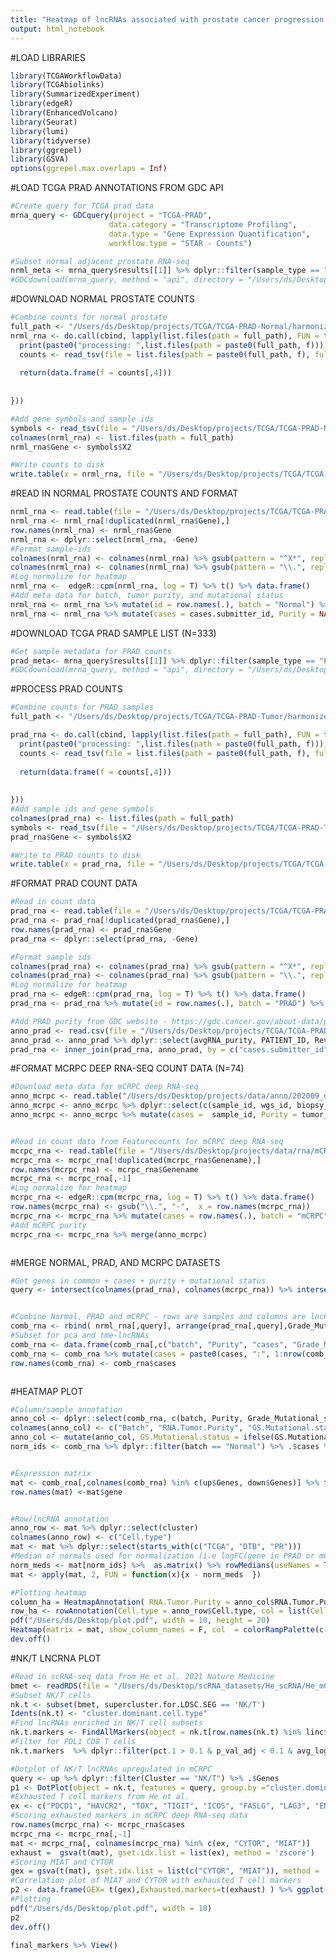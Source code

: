 ```yaml
---
title: "Heatmap of lncRNAs associated with prostate cancer progression - Figure 3"
output: html_notebook
---
```


#LOAD LIBRARIES
```r


library(TCGAWorkflowData)
library(TCGAbiolinks)
library(SummarizedExperiment)
library(edgeR)
library(EnhancedVolcano)
library(Seurat)
library(lumi)
library(tidyverse)
library(ggrepel)
library(GSVA)
options(ggrepel.max.overlaps = Inf)

```


#LOAD TCGA PRAD ANNOTATIONS FROM GDC API
```r
#Create query for TCGA prad data
mrna_query <- GDCquery(project = "TCGA-PRAD",
                      data.category = "Transcriptome Profiling",
                      data.type = "Gene Expression Quantification",
                      workflow.type = "STAR - Counts")

#Subset normal adjacent prostate RNA-seq
nrml_meta <- mrna_query$results[[1]] %>% dplyr::filter(sample_type == "Solid Tissue Normal")
#GDCdownload(mrna_query, method = "api", directory = "/Users/ds/Desktop")
```



#DOWNLOAD NORMAL PROSTATE COUNTS   
```r
#Combine counts for normal prostate
full_path <- "/Users/ds/Desktop/projects/TCGA/TCGA-PRAD-Normal/harmonized/Transcriptome_Profiling/Gene_Expression_Quantification/"
nrml_rna <- do.call(cbind, lapply(list.files(path = full_path), FUN = function(f){
  print(paste0("processing: ",list.files(path = paste0(full_path, f))))
  counts <- read_tsv(file = list.files(path = paste0(full_path, f), full.names = T), skip = 6, col_names = F )
  
  return(data.frame(f = counts[,4]))
  
  
}))

#Add gene symbols and sample ids
symbols <- read_tsv(file = "/Users/ds/Desktop/projects/TCGA/TCGA-PRAD-Normal/harmonized/Transcriptome_Profiling/Gene_Expression_Quantification/0427d696-a33d-4005-ac1d-c5363754226e/b1becd71-bbed-4a0f-af9c-94b9b2af928b.rna_seq.augmented_star_gene_counts.tsv", skip = 6, col_names = F)[,2]
colnames(nrml_rna) <- list.files(path = full_path)
nrml_rna$Gene <- symbols$X2

#Write counts to disk
write.table(x = nrml_rna, file = "/Users/ds/Desktop/projects/TCGA/TCGA-PRAD-Normal/normal_rna_counts.txt", quote = F, sep = "\t", row.names = F, col.names = T)
```



#READ IN NORMAL PROSTATE COUNTS AND FORMAT
```r
nrml_rna <- read.table(file = "/Users/ds/Desktop/projects/TCGA/TCGA-PRAD-Normal/normal_rna_counts.txt", header = T)
nrml_rna <- nrml_rna[!duplicated(nrml_rna$Gene),]
row.names(nrml_rna) <- nrml_rna$Gene 
nrml_rna <- dplyr::select(nrml_rna, -Gene)
#Format sample-ids
colnames(nrml_rna) <- colnames(nrml_rna) %>% gsub(pattern = "^X*", replacement = "")
colnames(nrml_rna) <- colnames(nrml_rna) %>% gsub(pattern = "\\.", replacement = "-")
#Log normalize for heatmap
nrml_rna <-  edgeR::cpm(nrml_rna, log = T) %>% t() %>% data.frame()
#Add meta data for batch, tumor purity, and mutational status
nrml_rna <- nrml_rna %>% mutate(id = row.names(.), batch = "Normal") %>% merge(dplyr::select(nrml_meta , c(id, cases.submitter_id) ))
nrml_rna <- nrml_rna %>% mutate(cases = cases.submitter_id, Purity = NA, Grade_Mutational_status =NA)
```



#DOWNLOAD TCGA PRAD SAMPLE LIST (N=333)
```r
#Get sample metadata for PRAD counts
prad_meta<- mrna_query$results[[1]] %>% dplyr::filter(sample_type == "Primary Tumor")
#GDCdownload(mrna_query, method = "api", directory = "/Users/ds/Desktop")
```



#PROCESS PRAD COUNTS
```r
#Combine counts for PRAD samples
full_path <- "/Users/ds/Desktop/projects/TCGA/TCGA-PRAD-Tumor/harmonized/Transcriptome_Profiling/Gene_Expression_Quantification/"

prad_rna <- do.call(cbind, lapply(list.files(path = full_path), FUN = function(f){
  print(paste0("processing: ",list.files(path = paste0(full_path, f))))
  counts <- read_tsv(file = list.files(path = paste0(full_path, f), full.names = T), skip = 6, col_names = F )
  
  return(data.frame(f = counts[,4]))
  
  
}))
#Add sample ids and gene symbols
colnames(prad_rna) <- list.files(path = full_path)
symbols <- read_tsv(file = "/Users/ds/Desktop/projects/TCGA/TCGA-PRAD-Tumor/harmonized/Transcriptome_Profiling/Gene_Expression_Quantification/0007888f-8d96-4c01-8251-7fef6cc71596/88215dd0-5841-44f1-9393-eefd8238cbb3.rna_seq.augmented_star_gene_counts.tsv", skip = 6, col_names = F)[,2]
prad_rna$Gene <- symbols$X2

#Write to PRAD counts to disk
write.table(x = prad_rna, file = "/Users/ds/Desktop/projects/TCGA/TCGA-PRAD-Tumor/prad_rna_counts.txt", quote = F, sep = "\t", row.names = F, col.names = T)
```


#FORMAT PRAD COUNT DATA
```r
#Read in count data
prad_rna <- read.table(file = "/Users/ds/Desktop/projects/TCGA/TCGA-PRAD-Tumor/prad_rna_counts.txt", header = T)
prad_rna <- prad_rna[!duplicated(prad_rna$Gene),]
row.names(prad_rna) <- prad_rna$Gene 
prad_rna <- dplyr::select(prad_rna, -Gene)

#Format sample ids
colnames(prad_rna) <- colnames(prad_rna) %>% gsub(pattern = "^X*", replacement = "")
colnames(prad_rna) <- colnames(prad_rna) %>% gsub(pattern = "\\.", replacement = "-")
#Log normalize for heatmap
prad_rna <- edgeR::cpm(prad_rna, log = T) %>% t() %>% data.frame()
prad_rna <- prad_rna %>% mutate(id = row.names(.), batch = "PRAD") %>% merge(dplyr::select(prad_meta , c(id, cases.submitter_id) ))

#Add PRAD purity from GDC website - https://gdc.cancer.gov/about-data/publications/prad_2015
anno_prad <- read.csv(file = "/Users/ds/Desktop/projects/TCGA/TCGA-PRAD-Tumor/prad_supp.csv", header = T)
anno_prad <- anno_prad %>% dplyr::select(avgRNA_purity, PATIENT_ID, Reviewed_Gleason_sum)#Tumor purity and gleason score
prad_rna <- inner_join(prad_rna, anno_prad, by = c("cases.submitter_id" = "PATIENT_ID")) %>% mutate(Purity = avgRNA_purity * 100, cases = cases.submitter_id, Grade_Mutational_status = Reviewed_Gleason_sum)


```


#FORMAT MCRPC DEEP RNA-SEQ COUNT DATA (N=74)
```r
#Download meta data for mCRPC deep RNA-seq
anno_mcrpc <- read.table("/Users/ds/Desktop/projects/data/anno/202009_deepRNAseq_sample_full.txt", header =T)
anno_mcrpc <- anno_mcrpc %>% dplyr::select(c(sample_id, wgs_id, biopsy_site,tumor_purity_wgs, tumor_purity_rna , tumor_purity_hist, AR))
anno_mcrpc <- anno_mcrpc %>% mutate(cases =  sample_id, Purity = tumor_purity_rna, Grade_Mutational_status =AR) %>% dplyr::select(cases, Purity, Grade_Mutational_status)#Add tumor purity (RNA) and AR region mutational status


#Read in count data from Featurecounts for mCRPC deep RNA-seq
mcrpc_rna <- read.table(file = "/Users/ds/Desktop/projects/data/rna/mCRPC_RNA_counts_genename.txt", header = T)
mcrpc_rna <- mcrpc_rna[!duplicated(mcrpc_rna$Genename),]
row.names(mcrpc_rna) <- mcrpc_rna$Genename
mcrpc_rna <- mcrpc_rna[,-1]
#Log normalize for heatmap
mcrpc_rna <- edgeR::cpm(mcrpc_rna, log = T) %>% t() %>% data.frame()
row.names(mcrpc_rna) <- gsub("\\.", "-",  x = row.names(mcrpc_rna))
mcrpc_rna <- mcrpc_rna %>% mutate(cases = row.names(.), batch = "mCRPC")
#Add mCRPC purity
mcrpc_rna <- mcrpc_rna %>% merge(anno_mcrpc)



```


#MERGE NORMAL, PRAD, AND MCRPC DATASETS
```r
#Get genes in common + cases + purity + mutational status
query <- intersect(colnames(prad_rna), colnames(mcrpc_rna)) %>% intersect( colnames(nrml_rna))


#Combine Normal, PRAD and mCRPC - rows are samples and columns are lncRNAs + RNA purity + batch + mutational status/gleason score
comb_rna <- rbind( nrml_rna[,query], arrange(prad_rna[,query],Grade_Mutational_status), arrange(mcrpc_rna[,query],Grade_Mutational_status))
#Subset for pca and tme-lncRNAs
comb_rna <- data.frame(comb_rna[,c("batch", "Purity", "cases", "Grade_Mutational_status")], comb_rna[,colnames(comb_rna) %in% c(pca_lncrna, notpca_lncrna)])
comb_rna <- comb_rna %>% mutate(cases = paste0(cases, ":", 1:nrow(comb_rna)))
row.names(comb_rna) <- comb_rna$cases



```




#HEATMAP PLOT
```r
#Column/sample annotation
anno_col <- dplyr::select(comb_rna, c(batch, Purity, Grade_Mutational_status))
colnames(anno_col) <- c("Batch", "RNA.Tumor.Purity", "GS.Mutational.status")
anno_col <- mutate(anno_col, GS.Mutational.status = ifelse(GS.Mutational.status == 2, "AR WT", ifelse(GS.Mutational.status == 3, "AR Gain", GS.Mutational.status)))
norm_ids <- comb_rna %>% dplyr::filter(batch == "Normal") %>% .$cases %>% gsub(pattern = "-|:",replacement = "\\.")


#Expression matrix
mat <- comb_rna[,colnames(comb_rna) %in% c(up$Genes, down$Genes)] %>% t() %>% data.frame() %>% mutate(gene = row.names(.)) %>% inner_join(final_markers) %>% arrange(cluster) #Subset for up and down-regualted DEG lncRNAs (progress_DEG_analysis.RMD), merge with markers (preprocess_scrna.RMD)
row.names(mat) <-mat$gene 


#Row/lncRNA annotation
anno_row <- mat %>% dplyr::select(cluster)
colnames(anno_row) <- c("Cell.type")
mat <- mat %>% dplyr::select(starts_with(c("TCGA", "DTB", "PR")))
#Median of normals used for normalization (i.e logFC(gene in PRAD or mCRPC/ gene in normal))
norm_meds <- mat[norm_ids] %>%  as.matrix() %>% rowMedians(useNames = T)
mat <- apply(mat, 2, FUN = function(x){x - norm_meds  })

#Plotting heatmap
column_ha = HeatmapAnnotation( RNA.Tumor.Purity = anno_col$RNA.Tumor.Purity, Batch = anno_col$Batch, GS.Mutational.status = anno_col$GS.Mutational.status)
row_ha <- rowAnnotation(Cell.type = anno_row$Cell.type, col = list(Cell.type = c("B lineage" = "darkred", "erythroid"= "black", "monocyte/macrophage" = "purple", "tumor" = "navy", "NK/T"= "darkgreen", "neutrophil" = "orange"))) 
pdf("/Users/ds/Desktop/plot.pdf", width = 10, height = 20)
Heatmap(matrix = mat, show_column_names = F, col  = colorRampPalette(c('navy',"white", "red"))(10), top_annotation = column_ha, cluster_columns = F,left_annotation = row_ha, row_names_gp = gpar(fontsize = 15,col = ifelse(rownames(mat) %in% c(unique(up$Genes)) , "red", ifelse(rownames(mat)  %in% c(unique(down$Genes)), "blue", "black"))), row_split = anno_row$Cell.type, name = "logFC")
dev.off()


```


#NK/T LNCRNA PLOT
```r
#Read in scRNA-seq data from He et al. 2021 Nature Medicine
bmet <- readRDS(file = "/Users/ds/Desktop/scRNA_datasets/He_scRNA/He_mCRPC.rds")
#Subset NK/T cells
nk.t <- subset(bmet, supercluster.for.LDSC.SEG == 'NK/T')
Idents(nk.t) <- "cluster.dominant.cell.type"
#Find lncRNAs enriched in NK/T cell subsets
nk.t.markers <- FindAllMarkers(object = nk.t[row.names(nk.t) %in% linc$gene.name,], only.pos = T, verbose = T)
#Filter for PDL1 CD8 T cells
nk.t.markers  %>% dplyr::filter(pct.1 > 0.1 & p_val_adj < 0.1 & avg_log2FC> 1)  %>% dplyr::filter(cluster == 'CD8+ PDCD1+ T cell')

#Dotplot of NK/T lncRNAs upregulated in mCRPC
query <- up %>% dplyr::filter(Cluster == "NK/T") %>% .$Genes
p1 <- DotPlot(object = nk.t, features = query, group.by ="cluster.dominant.cell.type" ) + coord_flip() + theme(axis.text.x = element_text(size = 15, angle = 90))+ theme( text = element_text(size = 20), axis.text.x = element_text(angle = 45, vjust = 0.5))
#Exhausted T cell markers from He et al. 
ex <- c("PDCD1", "HAVCR2", "TOX", "TIGIT", "ICOS", "FASLG", "LAG3", "ENTPD1","ITGAE")
#Scoring exhausted markers in mCRPC deep RNA-seq data
row.names(mcrpc_rna) <- mcrpc_rna$cases
mcrpc_rna <- mcrpc_rna[,-1]
mat <- mcrpc_rna[, colnames(mcrpc_rna) %in% c(ex, "CYTOR", "MIAT")]
exhaust =  gsva(t(mat), gset.idx.list = list(ex), method = 'zscore')
#Scoring MIAT and CYTOR
gex = gsva(t(mat), gset.idx.list = list(c("CYTOR", "MIAT")), method = 'zscore')
#Correlation plot of MIAT and CYTOR with exhausted T cell markers
p2 <- data.frame(GEX= t(gex),Exhausted.markers=t(exhaust) ) %>% ggplot(aes(x = GEX, y = Exhausted.markers)) + geom_point() + geom_smooth(method = 'lm') + stat_cor(size = 7) + xlab("CYTOR + MIAT") + theme_classic() + theme( text = element_text(size = 20))
#Plotting
pdf("/Users/ds/Desktop/plot.pdf", width = 10)
p2
dev.off()

final_markers %>% View()


```


